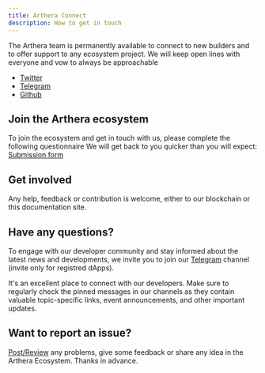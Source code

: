 ```yaml
---
title: Arthera Connect
description: How to get in touch
---
```


The Arthera team is permanently available to connect to new builders and to offer support to any ecosystem project. We will keep open lines with everyone and vow to always be approachable

- [Twitter](https://twitter.com/artherachain)
- [Telegram](https://t.me/artherachain)
- [Github](https://github.com/artheranet)

## Join the Arthera ecosystem

To join the ecosystem and get in touch with us, please complete the following questionnaire We will get back to you quicker than you will expect: [Submission form](https://forms.gle/dKQsUK3L7JW8dN4Y6)

## Get involved

Any help, feedback or contribution is welcome, either to our blockchain or this documentation site.

## Have any questions?

To engage with our developer community and stay informed about the latest news and developments, we invite you to join our [Telegram](https://t.me/artherachain) channel (invite only for registred dApps).

It's an excellent place to connect with our developers. Make sure to regularly check the pinned messages in our channels as they contain valuable topic-specific links, event announcements, and other important updates.

## Want to report an issue?

[Post/Review](https://github.com/artheranet/feedack/issues) any problems, give some feedback or share any idea in the Arthera Ecosystem. Thanks in advance.
